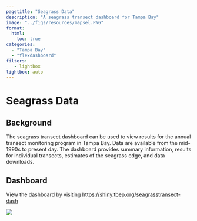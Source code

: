```yaml
---
pagetitle: "Seagrass Data"
description: "A seagrass transect dashboard for Tampa Bay"
image: "../figs/resources/mapsel.PNG"
format: 
  html: 
    toc: true
categories: 
  - "Tampa Bay"
  - "flexdashboard"
filters:
   - lightbox
lightbox: auto
---
```


# Seagrass Data {.unnumbered}

## Background

The seagrass transect dashboard can be used to view results for the annual transect monitoring program in Tampa Bay.  Data are available from the mid-1990s to present day.  The dashboard provides summary information, results for individual transects, estimates of the seagrass edge, and data downloads.

## Dashboard

View the dashboard by visiting [https://shiny.tbep.org/seagrasstransect-dash](https://shiny.tbep.org/seagrasstransect-dash){target="_blank"}

![](../figs/resources/transectdashscreenshot.png)
